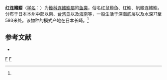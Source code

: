 {{Speciesbox 
| taxon = Synchiropus altivelis
| image = Synchiropus altivelis by OpenCage.jpg
| status = NE
| status_system = IUCN3.1
| authority =  Temminck et Schlegel, 1845<ref name='id8124'>{{cite web| url =http://www.bioinfo.cn/db05/BjdwSpecies.php?action=view&id=8124| title =红连鳍䲗| work =中国动物物种编目数据库| publisher =中国科学院微生物研究所| author =中国科学院动物研究所| accessdate =2009-04-16| deadurl =yes| archiveurl =https://web.archive.org/web/20160305060605/http://www.bioinfo.cn/db05/BjdwSpecies.php?action=view&id=8124| archivedate =2016-03-05}}</ref>
}}

'''红连鳍䲗'''（[[学名|学名]]：{{lang|la|''Synchiropus altivelis''}}）为[[䲗科|䲗科]][[连鳍䲗屬|连鳍䲗屬]]的[[鱼类|鱼类]]，俗名红鼠䲗鱼、红䲗、帆鳍连鳍䲗。分布于日本本州中部以南、[[台湾岛|台湾岛]]以及[[海南|海南]]等，一般生活于深海底层以及水深71至593米处。该物种的模式产地在日本长崎。<ref name='id8124'/>

== 参考文献 ==
{{reflist}}
* {{TaiBNET| zh=帆鰭連鰭䲗 | id=381497 | binomial=Synchiropus altivelis | authority=Temminck & Schlegel, 1845 | var= | accessdate=2013-01-24}}

{{Taxonbar|from=Q3757400}}

[[Category:连鳍䲗屬|F]]
[[Category:1845年描述的魚類|F]]